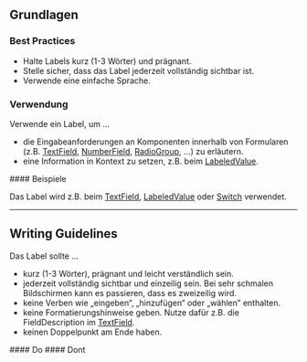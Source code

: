 ## Grundlagen

### Best Practices

- Halte Labels kurz (1-3 Wörter) und prägnant.
- Stelle sicher, dass das Label jederzeit vollständig sichtbar ist.
- Verwende eine einfache Sprache.

### Verwendung

Verwende ein Label, um ...

- die Eingabeanforderungen an Komponenten innerhalb von Formularen (z.B.
  [TextField](/03-components/form-controls/text-field),
  [NumberField](/03-components/form-controls/number-field),
  [RadioGroup](/03-components/form-controls/radio-group), ...) zu erläutern.
- eine Information in Kontext zu setzen, z.B. beim
  [LabeledValue](/03-components/content/labeled-value).

<Info example="usage">
  #### Beispiele

Das Label wird z.B. beim [TextField](/03-components/form-controls/text-field),
[LabeledValue](/03-components/content/labeled-value) oder
[Switch](/03-components/content/switch) verwendet.

</Info>

---

## Writing Guidelines

Das Label sollte ...

- kurz (1-3 Wörter), prägnant und leicht verständlich sein.
- jederzeit vollständig sichtbar und einzeilig sein. Bei sehr schmalen
  Bildschirmen kann es passieren, dass es zweizeilig wird.
- keine Verben wie „eingeben“, „hinzufügen“ oder „wählen” enthalten.
- keine Formatierungshinweise geben. Nutze dafür z.B. die FieldDescription im
  [TextField](/03-components/form-controls/text-field).
- keinen Doppelpunkt am Ende haben.

<DoAndDont>
  <Do example="do">
    #### Do

  </Do>
  <Dont example="dont">
    #### Dont

  </Dont>
</DoAndDont>
